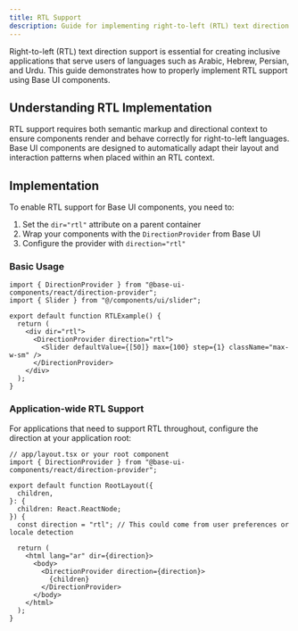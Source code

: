 ```yaml
---
title: RTL Support
description: Guide for implementing right-to-left (RTL) text direction support in Base UI components.
---
```


Right-to-left (RTL) text direction support is essential for creating inclusive applications that serve users of languages such as Arabic, Hebrew, Persian, and Urdu. This guide demonstrates how to properly implement RTL support using Base UI components.

<ComponentPreview name="slider-rtl" />

## Understanding RTL Implementation

RTL support requires both semantic markup and directional context to ensure components render and behave correctly for right-to-left languages. Base UI components are designed to automatically adapt their layout and interaction patterns when placed within an RTL context.

## Implementation

To enable RTL support for Base UI components, you need to:

1. Set the `dir="rtl"` attribute on a parent container
2. Wrap your components with the `DirectionProvider` from Base UI
3. Configure the provider with `direction="rtl"`

### Basic Usage

```tsx
import { DirectionProvider } from "@base-ui-components/react/direction-provider";
import { Slider } from "@/components/ui/slider";

export default function RTLExample() {
  return (
    <div dir="rtl">
      <DirectionProvider direction="rtl">
        <Slider defaultValue={[50]} max={100} step={1} className="max-w-sm" />
      </DirectionProvider>
    </div>
  );
}
```

### Application-wide RTL Support

For applications that need to support RTL throughout, configure the direction at your application root:

```tsx
// app/layout.tsx or your root component
import { DirectionProvider } from "@base-ui-components/react/direction-provider";

export default function RootLayout({
  children,
}: {
  children: React.ReactNode;
}) {
  const direction = "rtl"; // This could come from user preferences or locale detection
  
  return (
    <html lang="ar" dir={direction}>
      <body>
        <DirectionProvider direction={direction}>
          {children}
        </DirectionProvider>
      </body>
    </html>
  );
}
```
